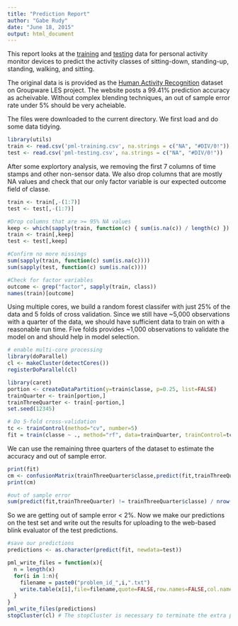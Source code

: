 ```yaml
---
title: "Prediction Report"
author: "Gabe Rudy"
date: "June 18, 2015"
output: html_document
---
```


This report looks at the [training](https://d396qusza40orc.cloudfront.net/predmachlearn/pml-training.csv) and [testing](https://d396qusza40orc.cloudfront.net/predmachlearn/pml-testing.csv) data for personal activity monitor devices to predict the activity classes of sitting-down, standing-up, standing, walking, and sitting.

The original data is is provided as the [Human Activity Recognition](http://groupware.les.inf.puc-rio.br/har) dataset on Groupware LES project. The website posts a 99.41% prediction accuracy as acheivable. Without complex blending techniques, an out of sample error rate under 5% should be very acheiable.

The files were downloaded to the current directory. We first load and do some data tidying.

```r
library(utils)
train <- read.csv('pml-training.csv', na.strings = c("NA", "#DIV/0!"))
test <- read.csv('pml-testing.csv', na.strings = c("NA", "#DIV/0!"))
```

After some explortory analysis, we removing the first 7 columns of time stamps and other non-sensor data. We also drop columns that are mostly NA values and check that our only factor variable is our expected outcome field of classe.

```r
train <- train[,-(1:7)]
test <- test[,-(1:7)]

#Drop columns that are >= 95% NA values
keep <- which(sapply(train, function(c) { sum(is.na(c)) / length(c) }) <= 0.95)
train <- train[,keep]
test <- test[,keep]

#Confirm no more missings
sum(sapply(train, function(c) sum(is.na(c))))
sum(sapply(test, function(c) sum(is.na(c))))

#Check for factor variables
outcome <- grep("factor", sapply(train, class))
names(train)[outcome]
```

Using multiple cores, we build a random forest classifer with just 25% of the data and 5 folds of cross validation. Since we still have ~5,000 observations with a quarter of the data, we should have sufficient data to train on with a reasonable run time. Five folds provides ~1,000 observations to validate the model on and should help in model selection.

```r
# enable multi-core processing
library(doParallel)
cl <- makeCluster(detectCores())
registerDoParallel(cl)

library(caret)
portion <- createDataPartition(y=train$classe, p=0.25, list=FALSE)
trainQuarter <- train[portion,]
trainThreeQuarter <- train[-portion,]
set.seed(12345)

# Do 5-fold cross-validation
tc <- trainControl(method="cv", number=5)
fit = train(classe ~ ., method="rf", data=trainQuarter, trainControl=tc)
```


We can use the remaining three quarters of the dataset to estimate the accuracy and out of sample error.

```r
print(fit)
cm <- confusionMatrix(trainThreeQuarter$classe,predict(fit,trainThreeQuarter))
print(cm)

#out of sample error
sum(predict(fit,trainThreeQuarter) != trainThreeQuarter$classe) / nrow(trainThreeQuarter)
```

So we are getting out of sample error < 2%. Now we make our predictions on the test set and write out the results for uploading to the web-based blink evaluator of the test predictions.

```r
#save our predictions
predictions <- as.character(predict(fit, newdata=test))

pml_write_files = function(x){
  n = length(x)
  for(i in 1:n){
    filename = paste0("problem_id_",i,".txt")
    write.table(x[i],file=filename,quote=FALSE,row.names=FALSE,col.names=FALSE)
  }
}
pml_write_files(predictions)
stopCluster(cl) # The stopCluster is necessary to terminate the extra processes
```

